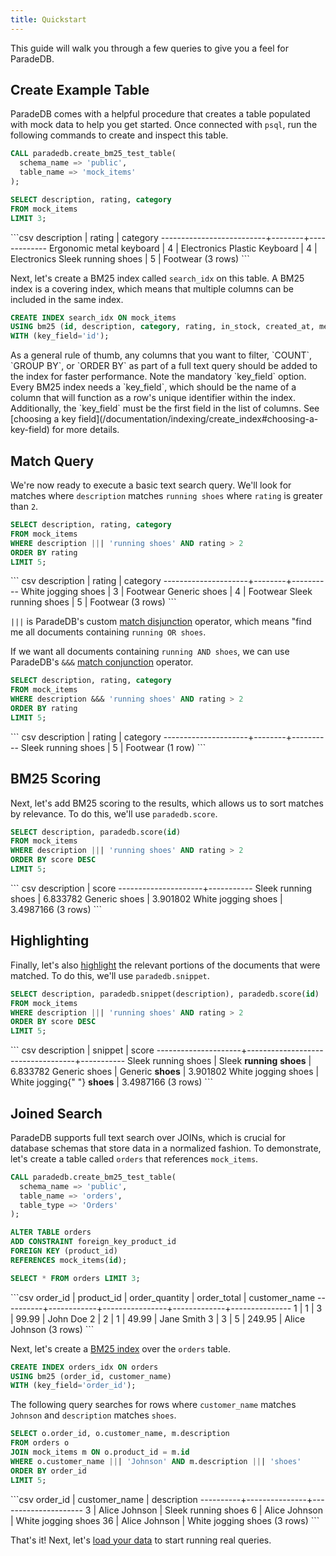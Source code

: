 ```yaml
---
title: Quickstart
---
```


This guide will walk you through a few queries to give you a feel for ParadeDB.

## Create Example Table

ParadeDB comes with a helpful procedure that creates a table populated with mock data to help
you get started. Once connected with `psql`, run the following commands to create and inspect
this table.

```sql
CALL paradedb.create_bm25_test_table(
  schema_name => 'public',
  table_name => 'mock_items'
);

SELECT description, rating, category
FROM mock_items
LIMIT 3;
```

<Accordion title="Expected Response">
  ```csv description | rating | category
  --------------------------+--------+------------- Ergonomic metal keyboard | 4
  | Electronics Plastic Keyboard | 4 | Electronics Sleek running shoes | 5 |
  Footwear (3 rows) ```
</Accordion>

Next, let's create a BM25 index called `search_idx` on this table. A BM25 index is a covering index, which means that multiple columns can be included in the same index.

```sql
CREATE INDEX search_idx ON mock_items
USING bm25 (id, description, category, rating, in_stock, created_at, metadata, weight_range)
WITH (key_field='id');
```

<Note>
  As a general rule of thumb, any columns that you want to filter, `COUNT`,
  `GROUP BY`, or `ORDER BY` as part of a full text query should be added to the
  index for faster performance.
</Note>

<Note>
  Note the mandatory `key_field` option. Every BM25 index needs a `key_field`,
  which should be the name of a column that will function as a row's unique
  identifier within the index. Additionally, the `key_field` must be the first
  field in the list of columns. See [choosing a key
  field](/documentation/indexing/create_index#choosing-a-key-field) for more
  details.
</Note>

## Match Query

We're now ready to execute a basic text search query. We'll look for matches where `description` matches `running shoes` where `rating` is greater than `2`.

```sql
SELECT description, rating, category
FROM mock_items
WHERE description ||| 'running shoes' AND rating > 2
ORDER BY rating
LIMIT 5;
```

<Accordion title="Expected Response">
  ``` csv description | rating | category
  ---------------------+--------+---------- White jogging shoes | 3 | Footwear
  Generic shoes | 4 | Footwear Sleek running shoes | 5 | Footwear (3 rows) ```
</Accordion>

`|||` is ParadeDB's custom [match disjunction](/documentation/full-text/match#disjunction) operator, which means "find me all documents containing
`running OR shoes`.

If we want all documents containing `running AND shoes`, we can use ParadeDB's `&&&` [match conjunction](/documentation/full-text/match#conjunction) operator.

```sql
SELECT description, rating, category
FROM mock_items
WHERE description &&& 'running shoes' AND rating > 2
ORDER BY rating
LIMIT 5;
```

<Accordion title="Expected Response">
  ``` csv description | rating | category
  ---------------------+--------+---------- Sleek running shoes | 5 | Footwear
  (1 row) ```
</Accordion>

## BM25 Scoring

Next, let's add BM25 scoring to the results, which allows us to sort matches by relevance. To do this, we'll use `paradedb.score`.

```sql
SELECT description, paradedb.score(id)
FROM mock_items
WHERE description ||| 'running shoes' AND rating > 2
ORDER BY score DESC
LIMIT 5;
```

<Accordion title="Expected Response">
  ``` csv description | score ---------------------+----------- Sleek running
  shoes | 6.833782 Generic shoes | 3.901802 White jogging shoes | 3.4987166 (3
  rows) ```
</Accordion>

## Highlighting

Finally, let's also [highlight](/documentation/full-text/highlight) the relevant portions of the documents that were matched.
To do this, we'll use `paradedb.snippet`.

```sql
SELECT description, paradedb.snippet(description), paradedb.score(id)
FROM mock_items
WHERE description ||| 'running shoes' AND rating > 2
ORDER BY score DESC
LIMIT 5;
```

<Accordion title="Expected Response">
  ``` csv description | snippet | score
  ---------------------+-----------------------------------+----------- Sleek
  running shoes | Sleek <b>running</b> <b>shoes</b> | 6.833782 Generic shoes |
  Generic <b>shoes</b> | 3.901802 White jogging shoes | White jogging{" "}
  <b>shoes</b> | 3.4987166 (3 rows) ```
</Accordion>

## Joined Search

ParadeDB supports full text search over JOINs, which is crucial for database schemas that store data in a normalized fashion. To demonstrate, let's create a table
called `orders` that references `mock_items`.

```sql
CALL paradedb.create_bm25_test_table(
  schema_name => 'public',
  table_name => 'orders',
  table_type => 'Orders'
);

ALTER TABLE orders
ADD CONSTRAINT foreign_key_product_id
FOREIGN KEY (product_id)
REFERENCES mock_items(id);

SELECT * FROM orders LIMIT 3;
```

<Accordion title="Expected Response">
  ```csv order_id | product_id | order_quantity | order_total | customer_name
  ----------+------------+----------------+-------------+--------------- 1 | 1 |
  3 | 99.99 | John Doe 2 | 2 | 1 | 49.99 | Jane Smith 3 | 3 | 5 | 249.95 | Alice
  Johnson (3 rows) ```
</Accordion>

Next, let's create a [BM25 index](/welcome/roadmap/architecture#) over the `orders` table.

```sql
CREATE INDEX orders_idx ON orders
USING bm25 (order_id, customer_name)
WITH (key_field='order_id');
```

The following query searches for rows where `customer_name` matches `Johnson` and `description` matches `shoes`.

```sql
SELECT o.order_id, o.customer_name, m.description
FROM orders o
JOIN mock_items m ON o.product_id = m.id
WHERE o.customer_name ||| 'Johnson' AND m.description ||| 'shoes'
ORDER BY order_id
LIMIT 5;
```

<Accordion title="Expected Response">
  ```csv order_id | customer_name | description
  ----------+---------------+--------------------- 3 | Alice Johnson | Sleek
  running shoes 6 | Alice Johnson | White jogging shoes 36 | Alice Johnson |
  White jogging shoes (3 rows) ```
</Accordion>

That's it! Next, let's [load your data](/documentation/getting-started/load) to start running real queries.
